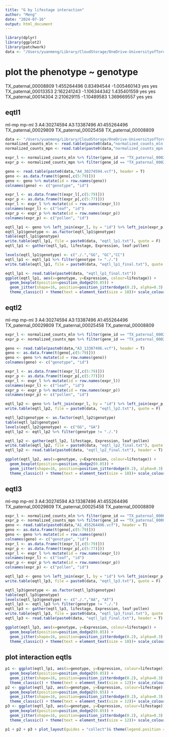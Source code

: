 ```yaml
---
title: "G by lifestage interaction"
author: "Meng"
date: "2024-07-16"
output: html_document
---
```


```r
library(dplyr)
library(ggplot2)
library(patchwork)
data <- "/Users/yuanmeng/Library/CloudStorage/OneDrive-UniversityofToronto/Manuscripts/rumex_eqtl/eqtl/"
```

# plot the phenotype ~ genotype
TX_paternal_00008809	1:455264496	0.83494544	-1.005460143	yes	yes
TX_paternal_00013353	2:162241243	-1.106344342	1.435401559	yes	yes
TX_paternal_00014304	2:210629115	-1.10489583	1.369669557	yes	yes


## eqtl1
ml-mp mp-ml	3	A4:30274594 A3:13387496 A1:455264496
TX_paternal_00029809 TX_paternal_00025458 TX_paternal_00008809
```r
data <- "/Users/yuanmeng/Library/CloudStorage/OneDrive-UniversityofToronto/Manuscripts/rumex_eqtl/"
normalized_counts_mln <- read.table(paste0(data,"normalized_counts_mln.bed"), header = T)
normalized_counts_mpn <- read.table(paste0(data,"normalized_counts_mpn.bed"), header = T)

expr_l <- normalized_counts_mln %>% filter(gene_id == "TX_paternal_00029809")
expr_p <- normalized_counts_mpn %>% filter(gene_id == "TX_paternal_00029809")

geno <- read.table(paste0(data,"A4_30274594.vcf"), header = T)
geno <- as.data.frame(t(geno[,c(5:79)]))
geno <- geno %>% mutate(id = row.names(geno))
colnames(geno) <- c("genotype", "id")

expr_l <- as.data.frame(t(expr_l[,c(5:79)]))
expr_p <- as.data.frame(t(expr_p[,c(5:77)]))
expr_l <- expr_l %>% mutate(id = row.names(expr_l))
colnames(expr_l) <- c("leaf", "id")
expr_p <- expr_p %>% mutate(id = row.names(expr_p))
colnames(expr_p) <- c("pollen", "id")

eqtl_lp1 <- geno %>% left_join(expr_l, by = "id") %>% left_join(expr_p, by = "id")
eqtl_lp1$genotype <- as.factor(eqtl_lp1$genotype)
table(eqtl_lp1$genotype)
write.table(eqtl_lp1, file = paste0(data, "eqtl_lp1.txt"), quote = F)
eqtl_lp1 <- gather(eqtl_lp1, lifestage, Expression, leaf:pollen)

levels(eqtl_lp1$genotype) <- c("./.","GG", "GC","CC")
eqtl_lp1 <- eqtl_lp1 %>% filter(genotype != "./.")
write.table(eqtl_lp1, file = paste0(data, "eqtl_lp1_final.txt"), quote = F)

eqtl_lp1 <- read.table(paste0(data, "eqtl_lp1_final.txt"))
ggplot(eqtl_lp1, aes(x=genotype, y=Expression, colour=lifestage)) + 
  geom_boxplot(position=position_dodge2(0.85)) + 
  geom_jitter(shape=16, position=position_jitterdodge(0.2), alpha=0.3) + 
  theme_classic() + theme(text = element_text(size = 18))+ scale_colour_manual(values = c("red", "blue"))+labs(x="Genotype", y="Expression")
```

## eqtl2
ml-mp mp-ml	3	A4:30274594 A3:13387496 A1:455264496
TX_paternal_00029809 TX_paternal_00025458 TX_paternal_00008809
```r
expr_l <- normalized_counts_mln %>% filter(gene_id == "TX_paternal_00025458")
expr_p <- normalized_counts_mpn %>% filter(gene_id == "TX_paternal_00025458")

geno <- read.table(paste0(data,"A3_13387496.vcf"), header = T)
geno <- as.data.frame(t(geno[,c(5:79)]))
geno <- geno %>% mutate(id = row.names(geno))
colnames(geno) <- c("genotype", "id")

expr_l <- as.data.frame(t(expr_l[,c(5:79)]))
expr_p <- as.data.frame(t(expr_p[,c(5:77)]))
expr_l <- expr_l %>% mutate(id = row.names(expr_l))
colnames(expr_l) <- c("leaf", "id")
expr_p <- expr_p %>% mutate(id = row.names(expr_p))
colnames(expr_p) <- c("pollen", "id")

eqtl_lp2 <- geno %>% left_join(expr_l, by = "id") %>% left_join(expr_p, by = "id")
write.table(eqtl_lp2, file = paste0(data, "eqtl_lp2.txt"), quote = F)

eqtl_lp2$genotype <- as.factor(eqtl_lp2$genotype)
table(eqtl_lp2$genotype)
levels(eqtl_lp2$genotype) <- c("GG", "GA")
eqtl_lp2 <- eqtl_lp2 %>% filter(genotype != "./.")

eqtl_lp2 <- gather(eqtl_lp2, lifestage, Expression, leaf:pollen)
write.table(eqtl_lp2, file = paste0(data, "eqtl_lp2_final.txt"), quote = F)
eqtl_lp2 <- read.table(paste0(data, "eqtl_lp2_final.txt"), header = T)

ggplot(eqtl_lp2, aes(x=genotype, y=Expression, colour=lifestage)) + 
  geom_boxplot(position=position_dodge2(0.85)) + 
  geom_jitter(shape=16, position=position_jitterdodge(0.2), alpha=0.3) + 
  theme_classic() + theme(text = element_text(size = 18))+ scale_colour_manual(values = c("red", "blue"))+labs(x="Genotype", y="Expression")
```

## eqtl3
ml-mp mp-ml	3	A4:30274594 A3:13387496 A1:455264496
TX_paternal_00029809 TX_paternal_00025458 TX_paternal_00008809
```r
expr_l <- normalized_counts_mln %>% filter(gene_id == "TX_paternal_00008809")
expr_p <- normalized_counts_mpn %>% filter(gene_id == "TX_paternal_00008809")
geno <- read.table(paste0(data,"A1_455264496.vcf"), header = T)
geno <- as.data.frame(t(geno[,c(5:79)]))
geno <- geno %>% mutate(id = row.names(geno))
colnames(geno) <- c("genotype", "id")
expr_l <- as.data.frame(t(expr_l[,c(5:79)]))
expr_p <- as.data.frame(t(expr_p[,c(5:77)]))
expr_l <- expr_l %>% mutate(id = row.names(expr_l))
colnames(expr_l) <- c("leaf", "id")
expr_p <- expr_p %>% mutate(id = row.names(expr_p))
colnames(expr_p) <- c("pollen", "id")

eqtl_lp3 <- geno %>% left_join(expr_l, by = "id") %>% left_join(expr_p, by = "id")
write.table(eqtl_lp3, file = paste0(data, "eqtl_lp3.txt"), quote = F)

eqtl_lp3$genotype <- as.factor(eqtl_lp3$genotype)
table(eqtl_lp3$genotype)
levels(eqtl_lp3$genotype) <- c("./.","AA", "AT")
eqtl_lp3 <- eqtl_lp3 %>% filter(genotype != "./.")
eqtl_lp3 <- gather(eqtl_lp3, lifestage, Expression, leaf:pollen)
write.table(eqtl_lp3, file = paste0(data, "eqtl_lp3_final.txt"), quote = F)
eqtl_lp3 <- read.table(paste0(data, "eqtl_lp3_final.txt"), header = T)

ggplot(eqtl_lp3, aes(x=genotype, y=Expression, colour=lifestage)) + 
  geom_boxplot(position=position_dodge2(0.85)) + 
  geom_jitter(shape=16, position=position_jitterdodge(0.2), alpha=0.3) + 
  theme_classic() + theme(text = element_text(size = 18))+ scale_colour_manual(values = c("blue", "red"))+labs(x="Genotype", y="Expression")
```



## plot interaction eqtls
```r
p1 <- ggplot(eqtl_lp1, aes(x=genotype, y=Expression, colour=lifestage)) + 
  geom_boxplot(position=position_dodge2(0.85)) + 
  geom_jitter(shape=16, position=position_jitterdodge(0.2), alpha=0.3) + 
  theme_classic() + theme(text = element_text(size = 12))+ scale_colour_manual(values = c("red","blue"))+labs(x="Genotype", y="Expression")
p2 <- ggplot(eqtl_lp2, aes(x=genotype, y=Expression, colour=lifestage)) + 
  geom_boxplot(position=position_dodge2(0.85)) + 
  geom_jitter(shape=16, position=position_jitterdodge(0.2), alpha=0.3) + 
  theme_classic() + theme(text = element_text(size = 12))+ scale_colour_manual(values = c("red","blue"))+labs(x="Genotype", y="Expression")
p3 <- ggplot(eqtl_lp3, aes(x=genotype, y=Expression, colour=lifestage)) + 
  geom_boxplot(position=position_dodge2(0.85)) + 
  geom_jitter(shape=16, position=position_jitterdodge(0.2), alpha=0.3) + 
  theme_classic() + theme(text = element_text(size = 12))+ scale_colour_manual(values = c("red","blue"))+labs(x="Genotype", y="Expression")

p1 + p2 + p3 + plot_layout(guides = "collect")& theme(legend.position = "right")
```
